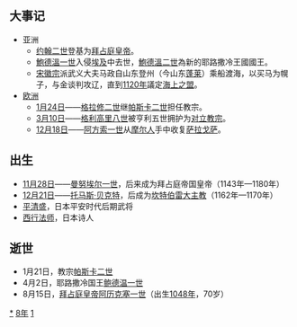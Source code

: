{{yearTOC|1118|辽'''[[天庆_(辽朝)|天庆]]八年'''；北宋'''[[政和_(年号)|政和]]八年'''，'''[[重和|重和]]元年'''；西夏'''[[雍寧|雍寧]]五年'''；金'''[[天辅_(金朝)|天辅]]二年'''；大理'''[[文治_(大理)|文治]]九年'''；越南'''[[會祥大慶|會祥大慶]]九年'''；日本'''[[永久_(年号)|永久]]六年'''，'''[[元永|元永]]元年'''}}
== 大事记 ==
* 亚洲
** [[约翰二世_(拜占庭)|约翰二世]]登基为[[拜占庭皇帝列表|拜占庭皇帝]]。
** [[鮑德溫一世_(耶路撒冷)|鮑德溫一世]]入侵[[埃及|埃及]]中去世，[[鮑德溫二世_(耶路撒冷)|鮑德溫二世]]為新的耶路撒冷王國國王。
** [[宋徽宗|宋徽宗]]派武义大夫马政自山东登州（今山东[[蓬莱市|蓬莱]]）乘船渡海，以买马为幌子，与金谈判攻辽，直到[[1120年|1120年]]議定[[海上之盟|海上之盟]]。
* [[欧洲|欧洲]]
** [[1月24日|1月24日]]——[[格拉修二世|格拉修二世]]继[[帕斯卡二世|帕斯卡二世]]担任教宗。
** [[3月10日|3月10日]]——[[格利高里八世|格利高里八世]]被亨利五世拥护为[[对立教宗|对立教宗]]。
** [[12月18日|12月18日]]——[[阿方索一世_(阿拉贡)|阿方索一世]]从[[摩尔人|摩尔人]]手中收复[[萨拉戈萨|萨拉戈萨]]。

== 出生 ==
* [[11月28日|11月28日]]——[[曼努埃尔一世_(拜占庭)|曼努埃尔一世]]，后来成为拜占庭帝国皇帝（1143年—1180年）
* [[12月21日|12月21日]]——[[托马斯·贝克特|托马斯·贝克特]]，后成为[[坎特伯雷大主教|坎特伯雷大主教]]（1162年—1170年）
* [[平清盛|平清盛]]，日本平安时代后期武将
* [[西行法师|西行法师]]，日本诗人

== 逝世 ==
{{Wikisource year mention}}
* 1月21日，教宗[[帕斯卡二世|帕斯卡二世]]
* 4月2日，耶路撒冷国王[[鲍德温一世_(耶路撒冷)|鲍德温一世]]
* 8月15日，[[拜占庭皇帝列表|拜占庭皇帝]][[阿历克塞一世|阿历克塞一世]]（出生[[1048年|1048年]]，70岁）

[[Category:1118年|*]]
[[Category:1110年代|8年]]
[[Category:12世纪各年|1]]